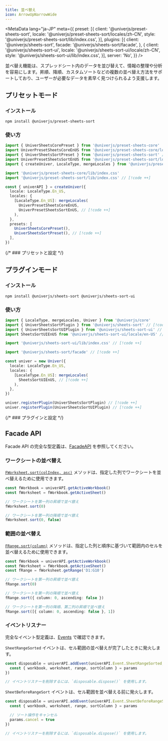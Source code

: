 ```yaml
---
title: 並べ替え
icon: ArrowUpNarrowWide
---
```


<MetaData
  lang="ja-JP"
  meta={{
    preset: [{
      client: '@univerjs/preset-sheets-sort',
      locale: '@univerjs/preset-sheets-sort/locales/zh-CN',
      style: '@univerjs/preset-sheets-sort/lib/index.css',
    }],
    plugins: [{
      client: '@univerjs/sheets-sort',
      facade: '@univerjs/sheets-sort/facade',
    }, {
      client: '@univerjs/sheets-sort-ui',
      locale: '@univerjs/sheets-sort-ui/locale/zh-CN',
      style: '@univerjs/sheets-sort-ui/lib/index.css',
    }],
    server: 'No',
  }}
/>

並べ替え機能は、スプレッドシート内のデータを並び替えて、情報の整理や分析を容易にします。昇順、降順、カスタムソートなどの複数の並べ替え方法をサポートしており、ユーザーが必要なデータを素早く見つけられるよう支援します。

## プリセットモード

### インストール

```package-install
npm install @univerjs/preset-sheets-sort
```

### 使い方

```typescript
import { UniverSheetsCorePreset } from '@univerjs/preset-sheets-core'
import UniverPresetSheetsCoreEnUS from '@univerjs/preset-sheets-core/locales/en-US'
import { UniverSheetsSortPreset } from '@univerjs/preset-sheets-sort' // [!code ++]
import UniverPresetSheetsSortEnUS from '@univerjs/preset-sheets-sort/locales/en-US' // [!code ++]
import { createUniver, LocaleType, mergeLocales } from '@univerjs/presets'

import '@univerjs/preset-sheets-core/lib/index.css'
import '@univerjs/preset-sheets-sort/lib/index.css' // [!code ++]

const { univerAPI } = createUniver({
  locale: LocaleType.En_US,
  locales: {
    [LocaleType.En_US]: mergeLocales(
      UniverPresetSheetsCoreEnUS,
      UniverPresetSheetsSortEnUS, // [!code ++]
    ),
  },
  presets: [
    UniverSheetsCorePreset(),
    UniverSheetsSortPreset(), // [!code ++]
  ],
})
```

{/* ### プリセットと設定 */}

## プラグインモード

### インストール

```package-install
npm install @univerjs/sheets-sort @univerjs/sheets-sort-ui
```

### 使い方

```typescript
import { LocaleType, mergeLocales, Univer } from '@univerjs/core'
import { UniverSheetsSortPlugin } from '@univerjs/sheets-sort' // [!code ++]
import { UniverSheetsSortUIPlugin } from '@univerjs/sheets-sort-ui' // [!code ++]
import SheetsSortUIEnUS from '@univerjs/sheets-sort-ui/locale/en-US' // [!code ++]

import '@univerjs/sheets-sort-ui/lib/index.css' // [!code ++]

import '@univerjs/sheets-sort/facade' // [!code ++]

const univer = new Univer({
  locale: LocaleType.En_US,
  locales: {
    [LocaleType.En_US]: mergeLocales(
      SheetsSortUIEnUS, // [!code ++]
    ),
  },
})

univer.registerPlugin(UniverSheetsSortPlugin) // [!code ++]
univer.registerPlugin(UniverSheetsSortUIPlugin) // [!code ++]
```

{/* ### プラグインと設定 */}

## Facade API

Facade API の完全な型定義は、[FacadeAPI](https://reference.univer.ai/ja-JP) を参照してください。

### ワークシートの並べ替え

[`FWorksheet.sort(colIndex, asc)`](https://reference.univer.ai/ja-JP/classes/FWorksheet#sort) メソッドは、指定した列でワークシートを並べ替えるために使用できます。

```typescript
const fWorkbook = univerAPI.getActiveWorkbook()
const fWorksheet = fWorkbook.getActiveSheet()

// ワークシートを第一列の昇順で並べ替え
fWorksheet.sort(0)

// ワークシートを第一列の降順で並べ替え
fWorksheet.sort(0, false)
```

### 範囲の並べ替え

[`FRange.sort(column)`](https://reference.univer.ai/ja-JP/classes/FRange#sort) メソッドは、指定した列と順序に基づいて範囲内のセルを並べ替えるために使用できます。

```typescript
const fWorkbook = univerAPI.getActiveWorkbook()
const fWorksheet = fWorkbook.getActiveSheet()
const fRange = fWorksheet.getRange('D1:G10')

// ワークシートを第一列の昇順で並べ替え
fRange.sort(0)

// ワークシートを第一列の降順で並べ替え
fRange.sort({ column: 0, ascending: false })

// ワークシートを第一列の降順、第二列の昇順で並べ替え
fRange.sort([{ column: 0, ascending: false }, 1])
```

### イベントリスナー

完全なイベント型定義は、[Events](https://reference.univer.ai/ja-JP/classes/FEventName) で確認できます。

`SheetRangeSorted` イベントは、セル範囲の並べ替えが完了したときに発火します。

```typescript
const disposable = univerAPI.addEvent(univerAPI.Event.SheetRangeSorted, (params) => {
  const { workbook, worksheet, range, sortColumn } = params
})

// イベントリスナーを削除するには、`disposable.dispose()` を使用します。
```

`SheetBeforeRangeSort` イベントは、セル範囲を並べ替える前に発火します。

```typescript
const disposable = univerAPI.addEvent(univerAPI.Event.SheetBeforeRangeSort, (params) => {
  const { workbook, worksheet, range, sortColumn } = params

  // ソート操作をキャンセル
  params.cancel = true
})

// イベントリスナーを削除するには、`disposable.dispose()` を使用します。
```
